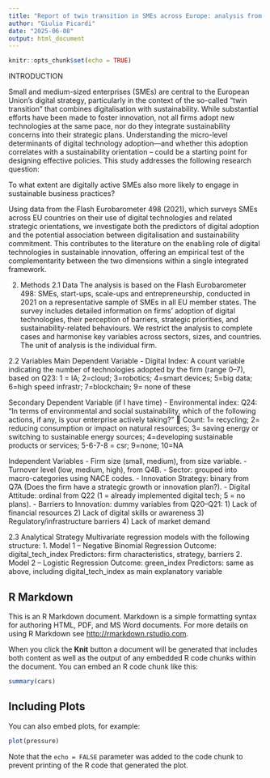 ```yaml
---
title: "Report of twin transition in SMEs across Europe: analysis from Eurobarometer data"
author: "Giulia Picardi"
date: "2025-06-08"
output: html_document
---
```


```r
knitr::opts_chunk$set(echo = TRUE)
```
INTRODUCTION 

Small and medium-sized enterprises (SMEs) are central to the European Union’s digital strategy, particularly in the context of the so-called "twin transition" that combines digitalisation with sustainability. While substantial efforts have been made to foster innovation, not all firms adopt new technologies at the same pace, nor do they integrate sustainability concerns into their strategic plans. Understanding the micro-level determinants of digital technology adoption—and whether this adoption correlates with a sustainability orientation – could be a starting point for designing effective policies.
This study addresses the following research question:

To what extent are digitally active SMEs also more likely to engage in sustainable business practices?

Using data from the Flash Eurobarometer 498 (2021), which surveys SMEs across EU countries on their use of digital technologies and related strategic orientations, we investigate both the predictors of digital adoption and the potential association between digitalisation and sustainability commitment. This contributes to the literature on the enabling role of digital technologies in sustainable innovation, offering an empirical test of the complementarity between the two dimensions within a single integrated framework.


2. Methods
2.1 Data
The analysis is based on the Flash Eurobarometer 498: SMEs, start-ups, scale-ups and entrepreneurship, conducted in 2021 on a representative sample of SMEs in all EU member states. The survey includes detailed information on firms’ adoption of digital technologies, their perception of barriers, strategic priorities, and sustainability-related behaviours. We restrict the analysis to complete cases and harmonise key variables across sectors, sizes, and countries. The unit of analysis is the individual firm.

2.2	Variables
Main Dependent Variable
-	Digital Index:
A count variable indicating the number of technologies adopted by the firm (range 0–7), based on Q23: 
1 = IA; 2=cloud; 3=robotics; 4=smart devices; 5=big data; 6=high speed infrastr; 7=blockchain; 9= none of these


Secondary Dependent Variable (if I have time)
-	Environmental index:
Q24: “In terms of environmental and social sustainability, which of the following actions, if any, is your enterprise actively taking?”
	Count: 1= recycling; 2= reducing consumption or impact on natural resources; 3= saving energy or switching to sustainable energy sources; 4=developing sustainable products or services; 5-6-7-8 = csr; 9=none; 10=NA


Independent Variables
-	Firm size (small, medium), from size variable.
-	Turnover level (low, medium, high), from Q4B.
-	Sector: grouped into macro-categories using NACE codes.
-	Innovation Strategy: binary from Q7A (Does the firm have a strategic growth or innovation plan?).
-	Digital Attitude: ordinal from Q22 (1 = already implemented digital tech; 5 = no plans).
-	Barriers to Innovation: dummy variables from Q20–Q21:
1)	Lack of financial resources
2)	Lack of digital skills or awareness
3)	Regulatory/infrastructure barriers
4)	Lack of market demand


2.3 Analytical Strategy
Multivariate regression models with the following structure:
1.	Model 1 – Negative Binomial Regression
Outcome: digital_tech_index
Predictors: firm characteristics, strategy, barriers
2.	Model 2 – Logistic Regression
Outcome: green_index
Predictors: same as above, including digital_tech_index as main explanatory variable



## R Markdown

This is an R Markdown document. Markdown is a simple formatting syntax for authoring HTML, PDF, and MS Word documents. For more details on using R Markdown see <http://rmarkdown.rstudio.com>.

When you click the **Knit** button a document will be generated that includes both content as well as the output of any embedded R code chunks within the document. You can embed an R code chunk like this:

```r
summary(cars)
```

## Including Plots

You can also embed plots, for example:

```r
plot(pressure)
```

Note that the `echo = FALSE` parameter was added to the code chunk to prevent printing of the R code that generated the plot.
